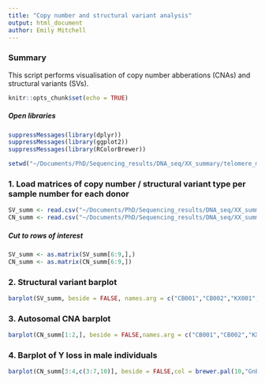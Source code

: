 ```yaml
---
title: "Copy number and structural variant analysis"
output: html_document
author: Emily Mitchell
---
```


### Summary
This script performs visualisation of copy number abberations (CNAs) and structural variants (SVs).  

```r
knitr::opts_chunk$set(echo = TRUE)
```

##### Open libraries
```r
suppressMessages(library(dplyr))
suppressMessages(library(ggplot2))
suppressMessages(library(RColorBrewer))
```


```r
setwd("~/Documents/PhD/Sequencing_results/DNA_seq/XX_summary/telomere_mutation")
```

### 1. Load matrices of copy number / structural variant type per sample number for each donor
```r
SV_summ <- read.csv("~/Documents/PhD/Sequencing_results/DNA_seq/XX_summary/telomere_mutation/data/SV_summ.csv", stringsAsFactors = F, row.names = 1)
CN_summ <- read.csv("~/Documents/PhD/Sequencing_results/DNA_seq/XX_summary/telomere_mutation/data/CN_summ.csv", stringsAsFactors = F, row.names = 1)
```

##### Cut to rows of interest
```r
SV_summ <- as.matrix(SV_summ[6:9,],)
CN_summ <- as.matrix(CN_summ[6:9,])
```

### 2. Structural variant barplot
```r
barplot(SV_summ, beside = FALSE, names.arg = c("CB001","CB002","KX001","KX002","SX001","AX001","KX007","KX008","KX004","KX003"), col = brewer.pal(10,"PRGn")[c(2,4,8,10)], ylim = c(0,0.04), cex.names = 0.5, legend.text = T, args.legend = list(x= "topleft"), main = "Number of structural variant events \nexpressed as a fraction of total sample number")
```

### 3. Autosomal CNA barplot
```r
barplot(CN_summ[1:2,], beside = FALSE,names.arg = c("CB001","CB002","KX001","KX002","SX001","AX001","KX007","KX008","KX004","KX003"), col = brewer.pal(10,"GnBu")[c(9,7)], ylim = c(0,0.008), cex.names = 0.8, legend.text = TRUE,args.legend = list(x= "topleft"), main = "Number of autosomal CNA events \nexpressed as a fraction of total sample number")
```

### 4. Barplot of Y loss in male individuals
```r
barplot(CN_summ[3:4,c(3:7,10)], beside = FALSE,col = brewer.pal(10,"GnBu")[c(9,7)], ylim = c(0,0.2), legend.text = TRUE, args.legend = list(x= "topleft"), cex.names = 1, main = "Number of independent Y loss events \nexpressed as a fraction of total sample number")
```

